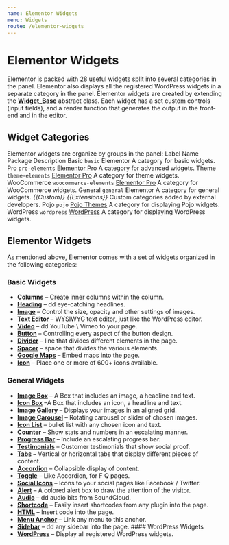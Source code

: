 ```yaml
---
name: Elementor Widgets
menu: Widgets
route: /elementor-widgets
---
```

# Elementor Widgets

Elementor is packed with 28 useful widgets split into several categories in the panel. Elementor also displays all the registered WordPress widgets in a separate category in the panel. Elementor widgets are created by extending the **[Widget_Base](https://code.elementor.com/classes/elementor-widget_base/)** abstract class. Each widget has a set custom controls (input fields), and a render function that generates the output in the front-end and in the editor.

## Widget Categories

Elementor widgets are organize by groups in the panel: Label Name Package Description Basic `basic` Elementor A category for basic widgets. Pro `pro-elements` [Elementor Pro](https://elementor.com/pro/) A category for advanced widgets. Theme `theme-elements` [Elementor Pro](https://elementor.com/pro/) A category for theme widgets. WooCommerce `woocommerce-elements` [Elementor Pro](https://elementor.com/pro/) A category for WooCommerce widgets. General `general` Elementor A category for general widgets. *{{Custom}}*  *{{Extensions}}* Custom categories added by external developers. Pojo `pojo` [Pojo Themes](https://pojo.me/) A category for displaying Pojo widgets. WordPress `wordpress` [WordPress](https://wordpress.org/) A category for displaying WordPress widgets. 

## Elementor Widgets

As mentioned above, Elementor comes with a set of widgets organized in the following categories: 

### Basic Widgets

* **Columns** – Create inner columns within the column. 
* **[Heading](https://code.elementor.com/classes/elementor-widget_heading/)** – dd eye-catching headlines. 
* **[Image](https://code.elementor.com/classes/elementor-widget_image/)** – Control the size, opacity and other settings of images. 
* **[Text Editor](https://code.elementor.com/classes/elementor-widget_text_editor/)** – WYSIWYG text editor, just like the WordPress editor. 
* **[Video](https://code.elementor.com/classes/elementor-widget_video/)** – dd YouTube \ Vimeo to your page. 
* **[Button](https://code.elementor.com/classes/elementor-widget_button/)** – Controlling every aspect of the button design. 
* **[Divider](https://code.elementor.com/classes/elementor-widget_divider/)** – line that divides different elements in the page. 
* **[Spacer](https://code.elementor.com/classes/elementor-widget_spacer/)** – space that divides the various elements. 
* **[Google Maps](https://code.elementor.com/classes/elementor-widget_google_maps/)** – Embed maps into the page. 
* **[Icon](https://code.elementor.com/classes/elementor-widget_icon/)** – Place one or more of 600+ icons available. 

### General Widgets

* **[Image Box](https://code.elementor.com/classes/elementor-widget_image_box/)** – A Box that includes an image, a headline and text. 
* **[Icon Box](https://code.elementor.com/classes/elementor-widget_icon_box/)** –A Box that includes an icon, a headline and text. 
* **[Image Gallery](https://code.elementor.com/classes/elementor-widget_image_gallery/)** – Displays your images in an aligned grid. 
* **[Image Carousel](https://code.elementor.com/classes/elementor-widget_image_carousel/)** – Rotating carousel or slider of chosen images. 
* **[Icon List](https://code.elementor.com/classes/elementor-widget_icon_list/)** – bullet list with any chosen icon and text. 
* **[Counter](https://code.elementor.com/classes/elementor-widget_counter/)** – Show stats and numbers in an escalating manner. 
* **[Progress Bar](https://code.elementor.com/classes/elementor-widget_progress/)** – Include an escalating progress bar. 
* **[Testimonials](https://code.elementor.com/classes/elementor-widget_testimonial/)** – Customer testimonials that show social proof. 
* **[Tabs](https://code.elementor.com/classes/elementor-widget_tabs/)** – Vertical or horizontal tabs that display different pieces of content. 
* **[Accordion](https://code.elementor.com/classes/elementor-widget_accordion/)** – Collapsible display of content. 
* **[Toggle](https://code.elementor.com/classes/elementor-widget_toggle/)** – Like Accordion, for F Q pages. 
* **[Social Icons](https://code.elementor.com/classes/elementor-widget_social_icons/)** – Icons to your social pages like Facebook / Twitter. 
* **[Alert](https://code.elementor.com/classes/elementor-widget_alert/)** – A colored alert box to draw the attention of the visitor. 
* **[Audio](https://code.elementor.com/classes/elementor-widget_audio/)** – dd audio bits from SoundCloud. 
* **[Shortcode](https://code.elementor.com/classes/elementor-widget_shortcode/)** – Easily insert shortcodes from any plugin into the page. 
* **[HTML](https://code.elementor.com/classes/elementor-widget_html/)** – Insert code into the page. 
* **[Menu Anchor](https://code.elementor.com/classes/elementor-widget_menu_anchor/)** – Link any menu to this anchor. 
* **[Sidebar](https://code.elementor.com/classes/elementor-widget_sidebar/)** – dd any sidebar into the page. #### WordPress Widgets 
* **[WordPress](https://code.elementor.com/classes/elementor-widget_wordpress/)** – Display all registered WordPress widgets.
